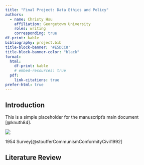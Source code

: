 ```yaml
---
title: "Final Project: Data Ethics and Policy"
authors:
  - name: Christy Hsu
    affiliation: Georgetown University
    roles: writing
    corresponding: true
df-print: kable
bibliography: project.bib
title-block-banner: '#E5DCC8'
title-block-banner-color: "black"
format:
  html:
    df-print: kable
    # embed-resources: true
  pdf:
    link-citations: true
prefer-html: true
---
```


## Introduction

This is a simple placeholder for the manuscript's main document [@knuth84].

![](image/stouffer-cover.png)

1954 Survey[@stoufferCommunismConformityCivil1992]

## Literature Review


